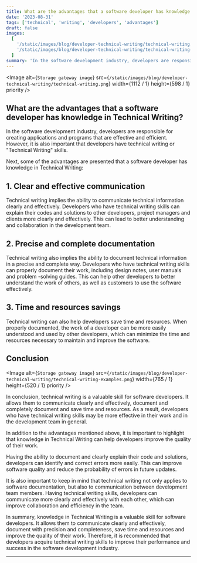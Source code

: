 ```yaml
---
title: What are the advantages that a software developer has knowledge in Technical Writing?
date: '2023-08-31'
tags: ['technical', 'writing', 'developers', 'advantages']
draft: false
images:
  [
    '/static/images/blog/developer-technical-writing/technical-writing.png',
    '/static/images/blog/developer-technical-writing/technical-writing-examples.png',
  ]
summary: 'In the software development industry, developers are responsible for creating applications and programs that are effective and efficient...'
---
```


<Image
  alt={`Storage gateway image`}
  src={`/static/images/blog/developer-technical-writing/technical-writing.png`}
  width={1112 / 1}
  height={598 / 1}
  priority
/>

## What are the advantages that a software developer has knowledge in Technical Writing?

In the software development industry, developers are responsible for creating applications and programs that are effective and efficient. However, it is also important that developers have technical writing or "Technical Writing" skills.

Next, some of the advantages are presented that a software developer has knowledge in Technical Writing:

## 1. Clear and effective communication

Technical writing implies the ability to communicate technical information clearly and effectively. Developers who have technical writing skills can explain their codes and solutions to other developers, project managers and clients more clearly and effectively. This can lead to better understanding and collaboration in the development team.

## 2. Precise and complete documentation

Technical writing also implies the ability to document technical information in a precise and complete way. Developers who have technical writing skills can properly document their work, including design notes, user manuals and problem -solving guides. This can help other developers to better understand the work of others, as well as customers to use the software effectively.

## 3. Time and resources savings

Technical writing can also help developers save time and resources. When properly documented, the work of a developer can be more easily understood and used by other developers, which can minimize the time and resources necessary to maintain and improve the software.

## Conclusion

<Image
  alt={`Storage gateway image`}
  src={`/static/images/blog/developer-technical-writing/technical-writing-examples.png`}
  width={765 / 1}
  height={520 / 1}
  priority
/>

In conclusion, technical writing is a valuable skill for software developers. It allows them to communicate clearly and effectively, document and completely document and save time and resources. As a result, developers who have technical writing skills may be more effective in their work and in the development team in general.

In addition to the advantages mentioned above, it is important to highlight that knowledge in Technical Writing can help developers improve the quality of their work.

Having the ability to document and clearly explain their code and solutions, developers can identify and correct errors more easily. This can improve software quality and reduce the probability of errors in future updates.

It is also important to keep in mind that technical writing not only applies to software documentation, but also to communication between development team members. Having technical writing skills, developers can communicate more clearly and effectively with each other, which can improve collaboration and efficiency in the team.

In summary, knowledge in Technical Writing is a valuable skill for software developers. It allows them to communicate clearly and effectively, document with precision and completeness, save time and resources and improve the quality of their work. Therefore, it is recommended that developers acquire technical writing skills to improve their performance and success in the software development industry.

---
